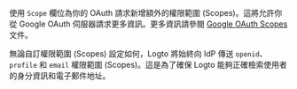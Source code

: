 使用 `Scope` 欄位為你的 OAuth 請求新增額外的權限範圍 (Scopes)。這將允許你從 Google OAuth 伺服器請求更多資訊。更多資訊請參閱 [Google OAuth Scopes](https://developers.google.com/identity/protocols/oauth2/scopes) 文件。

無論自訂權限範圍 (Scopes) 設定如何，Logto 將始終向 IdP 傳送 `openid`、`profile` 和 `email` 權限範圍 (Scopes)。這是為了確保 Logto 能夠正確檢索使用者的身分資訊和電子郵件地址。
